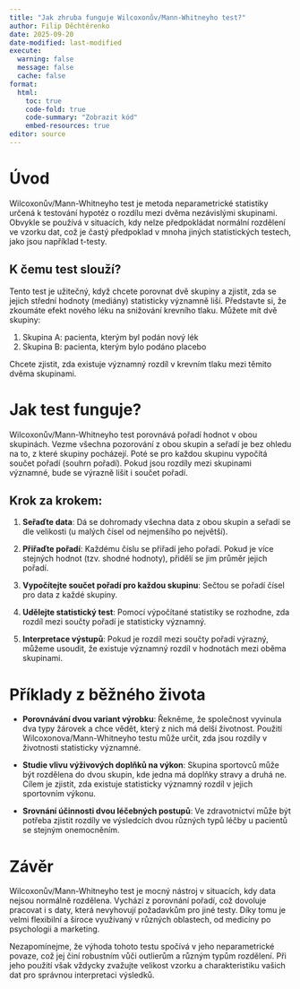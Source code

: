```yaml
---
title: "Jak zhruba funguje Wilcoxonův/Mann-Whitneyho test?"
author: Filip Děchtěrenko
date: 2025-09-20
date-modified: last-modified
execute:
  warning: false
  message: false
  cache: false
format:
  html:
    toc: true
    code-fold: true
    code-summary: "Zobrazit kód"
    embed-resources: true
editor: source
---
```


# Úvod

Wilcoxonův/Mann-Whitneyho test je metoda neparametrické statistiky určená k testování hypotéz o rozdílu mezi dvěma nezávislými skupinami. Obvykle se používá v situacích, kdy nelze předpokládat normální rozdělení ve vzorku dat, což je častý předpoklad v mnoha jiných statistických testech, jako jsou například t-testy.

## K čemu test slouží?

Tento test je užitečný, když chcete porovnat dvě skupiny a zjistit, zda se jejich střední hodnoty (mediány) statisticky významně liší. Představte si, že zkoumáte efekt nového léku na snižování krevního tlaku. Můžete mít dvě skupiny:

1. Skupina A: pacienta, kterým byl podán nový lék
2. Skupina B: pacienta, kterým bylo podáno placebo

Chcete zjistit, zda existuje významný rozdíl v krevním tlaku mezi těmito dvěma skupinami.

# Jak test funguje?

Wilcoxonův/Mann-Whitneyho test porovnává pořadí hodnot v obou skupinách. Vezme všechna pozorování z obou skupin a seřadí je bez ohledu na to, z které skupiny pocházejí. Poté se pro každou skupinu vypočítá součet pořadí (souhrn pořadí). Pokud jsou rozdíly mezi skupinami významné, bude se výrazně lišit i součet pořadí.

## Krok za krokem:

1. **Seřaďte data**: Dá se dohromady všechna data z obou skupin a seřadí se dle velikosti (u malých čísel od nejmenšího po největší).

2. **Přiřaďte pořadí**: Každému číslu se přiřadí jeho pořadí. Pokud je více stejných hodnot (tzv. shodné hodnoty), přidělí se jim průměr jejich pořadí.

3. **Vypočítejte součet pořadí pro každou skupinu**: Sečtou se pořadí čísel pro data z každé skupiny.

4. **Udělejte statistický test**: Pomocí výpočítané statistiky se rozhodne, zda rozdíl mezi součty pořadí je statisticky významný.

5. **Interpretace výstupů**: Pokud je rozdíl mezi součty pořadí výrazný, můžeme usoudit, že existuje významný rozdíl v hodnotách mezi oběma skupinami.

# Příklady z běžného života

- **Porovnávání dvou variant výrobku**: Řekněme, že společnost vyvinula dva typy žárovek a chce vědět, který z nich má delší životnost. Použití Wilcoxonova/Mann-Whitneyho testu může určit, zda jsou rozdíly v životnosti statisticky významné.
  
- **Studie vlivu výživových doplňků na výkon**: Skupina sportovců může být rozdělena do dvou skupin, kde jedna má doplňky stravy a druhá ne. Cílem je zjistit, zda existuje statisticky významný rozdíl v jejich sportovním výkonu.

- **Srovnání účinnosti dvou léčebných postupů**: Ve zdravotnictví může být potřeba zjistit rozdíly ve výsledcích dvou různých typů léčby u pacientů se stejným onemocněním.

# Závěr

Wilcoxonův/Mann-Whitneyho test je mocný nástroj v situacích, kdy data nejsou normálně rozdělena. Vychází z porovnání pořadí, což dovoluje pracovat i s daty, která nevyhovují požadavkům pro jiné testy. Díky tomu je velmi flexibilní a široce využívaný v různých oblastech, od medicíny po psychologii a marketing.

Nezapomínejme, že výhoda tohoto testu spočívá v jeho neparametrické povaze, což jej činí robustním vůči outlierům a různým typům rozdělení. Při jeho použití však vždycky zvažujte velikost vzorku a charakteristiku vašich dat pro správnou interpretaci výsledků.

